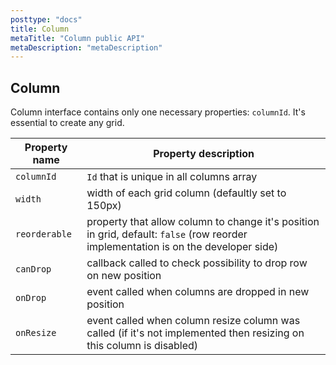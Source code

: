 ```yaml
---
posttype: "docs"
title: Column
metaTitle: "Column public API"
metaDescription: "metaDescription"
---
```


## Column  

Column interface contains only one necessary properties: `columnId`.
It's essential to create any grid.

Property name | Property description
------------ | -------------
`columnId` | `Id` that is unique in all columns array
`width`  | width of each grid column (defaultly set to 150px) 
`reorderable` | property that allow column to change it's position in grid, default: `false` (row reorder implementation is on the developer side) 
`canDrop` | callback called to check possibility to drop row on new position
`onDrop` | event called when columns are dropped in new position
`onResize` | event called when column resize column was called (if it's not implemented then resizing on this column is disabled)
